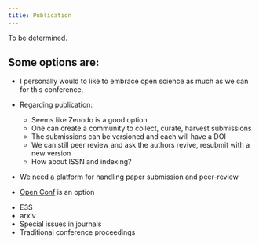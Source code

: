 ```yaml
---
title: Publication
---
```


::: {.callout-note}
To be determined.
:::

## Some options are:

::: {.content-visible when-profile="local"}
* I personally would to like to embrace open science as much as we can for this conference.

* Regarding publication:

  * Seems like Zenodo is a good option
  * One can create a community to collect, curate, harvest submissions
  * The submissions can be versioned and each will have a DOI
  * We can still peer review and ask the authors revive, resubmit with a new version
  * How about ISSN and indexing?

* We need a platform for handling paper submission and peer-review
* [Open Conf](https://www.openconf.com/) is an option
:::

* E3S
* arxiv
* Special issues in journals
* Traditional conference proceedings
